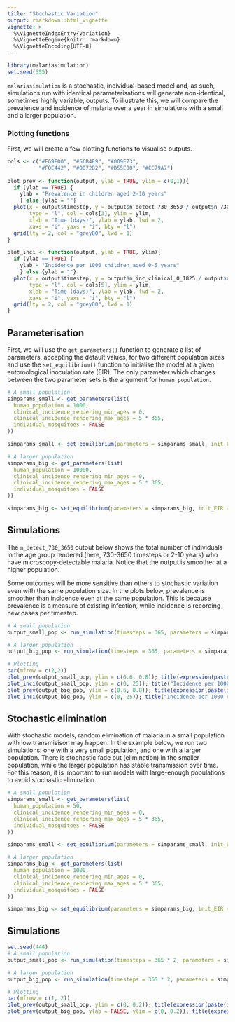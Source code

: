 ```yaml
---
title: "Stochastic Variation"
output: rmarkdown::html_vignette
vignette: >
  %\VignetteIndexEntry{Variation}
  %\VignetteEngine{knitr::rmarkdown}
  %\VignetteEncoding{UTF-8}
---
```


```r
library(malariasimulation)
set.seed(555)
```

`malariasimulation` is a stochastic, individual-based model and, as such, simulations run with identical parameterisations will generate non-identical, sometimes highly variable, outputs. To illustrate this, we will compare the prevalence and incidence of malaria over a year in simulations with a small and a larger population. 

### Plotting functions
First, we will create a few plotting functions to visualise outputs. 
```r
cols <- c("#E69F00", "#56B4E9", "#009E73", 
          "#F0E442", "#0072B2", "#D55E00", "#CC79A7")
          
plot_prev <- function(output, ylab = TRUE, ylim = c(0,1)){
  if (ylab == TRUE) {
    ylab = "Prevalence in children aged 2-10 years"
    } else {ylab = ""}
  plot(x = output$timestep, y = output$n_detect_730_3650 / output$n_730_3650, 
       type = "l", col = cols[3], ylim = ylim,
       xlab = "Time (days)", ylab = ylab, lwd = 2,
       xaxs = "i", yaxs = "i", bty = "l")
  grid(lty = 2, col = "grey80", lwd = 1)
}

plot_inci <- function(output, ylab = TRUE, ylim){
  if (ylab == TRUE) {
    ylab = "Incidence per 1000 children aged 0-5 years"
    } else {ylab = ""}
  plot(x = output$timestep, y = output$n_inc_clinical_0_1825 / output$n_0_1825 * 1000, 
       type = "l", col = cols[5], ylim = ylim,
       xlab = "Time (days)", ylab = ylab, lwd = 2,
       xaxs = "i", yaxs = "i", bty = "l")
  grid(lty = 2, col = "grey80", lwd = 1)
}
```

## Parameterisation  
First, we will use the `get_parameters()` function to generate a list of parameters, accepting the default values, for two different population sizes and use the `set_equilibrium()` function to initialise the model at a given entomological inoculation rate (EIR). The only parameter which changes between the two parameter sets is the argument for `human_population`.  
```r
# A small population 
simparams_small <- get_parameters(list(
  human_population = 1000,
  clinical_incidence_rendering_min_ages = 0,
  clinical_incidence_rendering_max_ages = 5 * 365,
  individual_mosquitoes = FALSE
))

simparams_small <- set_equilibrium(parameters = simparams_small, init_EIR = 50)

# A larger population 
simparams_big <- get_parameters(list(
  human_population = 10000,
  clinical_incidence_rendering_min_ages = 0,
  clinical_incidence_rendering_max_ages = 5 * 365,
  individual_mosquitoes = FALSE
))

simparams_big <- set_equilibrium(parameters = simparams_big, init_EIR = 50)
```


## Simulations

The `n_detect_730_3650` output below shows the total number of individuals in the age group rendered (here, 730-3650 timesteps or 2-10 years) who have microscopy-detectable malaria. Notice that the output is smoother at a higher population.  

Some outcomes will be more sensitive than others to stochastic variation even with the same population size. In the plots below, prevalence is smoother than incidence even at the same population. This is because prevalence is a measure of existing infection, while incidence is recording new cases per timestep.

```r
# A small population
output_small_pop <- run_simulation(timesteps = 365, parameters = simparams_small)

# A larger population
output_big_pop <- run_simulation(timesteps = 365, parameters = simparams_big)

# Plotting 
par(mfrow = c(2,2))
plot_prev(output_small_pop, ylim = c(0.6, 0.8)); title(expression(paste(italic(Pf),"PR"[2-10], " at n = 1,000")))
plot_inci(output_small_pop, ylim = c(0, 25)); title("Incidence per 1000 children at n = 1,000")
plot_prev(output_big_pop, ylim = c(0.6, 0.8)); title(expression(paste(italic(Pf),"PR"[2-10], " at n = 10,000")))
plot_inci(output_big_pop, ylim = c(0, 25)); title("Incidence per 1000 children at n = 10,000")
```

## Stochastic elimination 
With stochastic models, random elimination of malaria in a small population with low transmisison may happen. In the example below, we run two simulations: one with a very small population, and one with a larger population. There is stochastic fade out (elimination) in the smaller population, while the larger population has stable transmission over time. For this reason, it is important to run models with large-enough populations to avoid stochastic elimination. 
```r
# A small population 
simparams_small <- get_parameters(list(
  human_population = 50,
  clinical_incidence_rendering_min_ages = 0,
  clinical_incidence_rendering_max_ages = 5 * 365,
  individual_mosquitoes = FALSE
))

simparams_small <- set_equilibrium(parameters = simparams_small, init_EIR = 1)

# A larger population 
simparams_big <- get_parameters(list(
  human_population = 1000,
  clinical_incidence_rendering_min_ages = 0,
  clinical_incidence_rendering_max_ages = 5 * 365,
  individual_mosquitoes = FALSE
))

simparams_big <- set_equilibrium(parameters = simparams_big, init_EIR = 1)
```

## Simulations

```r
set.seed(444)
# A small population
output_small_pop <- run_simulation(timesteps = 365 * 2, parameters = simparams_small)

# A larger population
output_big_pop <- run_simulation(timesteps = 365 * 2, parameters = simparams_big)

# Plotting 
par(mfrow = c(1, 2))
plot_prev(output_small_pop, ylim = c(0, 0.2)); title(expression(paste(italic(Pf),"PR"[2-10], " at n = 50")))
plot_prev(output_big_pop, ylab = FALSE, ylim = c(0, 0.2)); title(expression(paste(italic(Pf),"PR"[2-10], " at n = 1,000")))
```